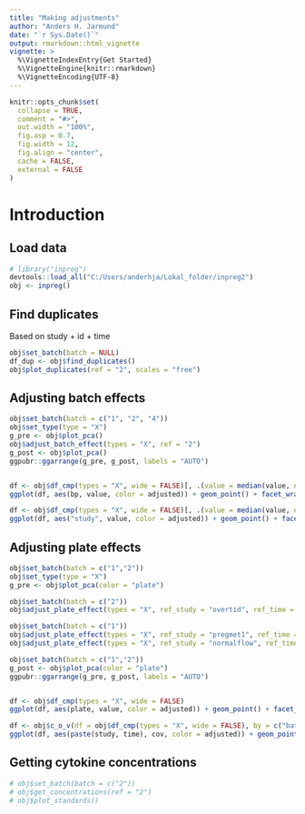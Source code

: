 ```yaml
---
title: "Making adjustments"
author: "Anders H. Jarmund"
date: "`r Sys.Date()`"
output: rmarkdown::html_vignette
vignette: >
  %\VignetteIndexEntry{Get Started}
  %\VignetteEngine{knitr::rmarkdown}
  %\VignetteEncoding{UTF-8}
---
```


```r
knitr::opts_chunk$set(
  collapse = TRUE,
  comment = "#>",
  out.width = "100%",
  fig.asp = 0.7,
  fig.width = 12,
  fig.align = "center",
  cache = FALSE,
  external = FALSE
)
```

# Introduction

<script src="js/hideOutput.js"></script>
  <style>
  .showopt {
    background-color: #004c93;
      color: #FFFFFF;
      width: 150px;
    height: 20px;
    text-align: center;
    vertical-align: middle !important;
    float: left;
    font-family: sans-serif;
    border-radius: 8px;
  }

.showopt:hover {
  background-color: #dfe4f2;
    color: #004c93;
}

.showopttext::before{
  content: "Show/Hide Source"
}

pre.plot {
  background-color: white !important;
}
</style>

## Load data

```r
# library("inpreg")
devtools::load_all("C:/Users/anderhja/Lokal_folder/inpreg2")
obj <- inpreg()
```

## Find duplicates

Based on study + id + time

```r
obj$set_batch(batch = NULL)
df_dup <- obj$find_duplicates()
obj$plot_duplicates(ref = "2", scales = "free")
```

## Adjusting batch effects

```r
obj$set_batch(batch = c("1", "2", "4"))
obj$set_type(type = "X")
g_pre <- obj$plot_pca()
obj$adjust_batch_effect(types = "X", ref = "2")
g_post <- obj$plot_pca()
ggpubr::ggarrange(g_pre, g_post, labels = "AUTO")


df <- obj$df_cmp(types = "X", wide = FALSE)[, .(value = median(value, na.rm = TRUE)), by = c("bp", "variable", "adjusted")]
ggplot(df, aes(bp, value, color = adjusted)) + geom_point() + facet_wrap(~variable, scales = "free_y") + coord_flip() + obj$my_theme

df <- obj$df_cmp(types = "X", wide = FALSE)[, .(value = median(value, na.rm = TRUE)), by = c("bp", "variable", "study", "adjusted")]
ggplot(df, aes("study", value, color = adjusted)) + geom_point() + facet_wrap(~variable, scales = "free_y") + coord_flip() + obj$my_theme
```

## Adjusting plate effects

```r
obj$set_batch(batch = c("1","2"))
obj$set_type(type = "X")
g_pre <- obj$plot_pca(color = "plate")

obj$set_batch(batch = c("2"))
obj$adjust_plate_effect(types = "X", ref_study = "overtid", ref_time = 1)

obj$set_batch(batch = c("1"))
obj$adjust_plate_effect(types = "X", ref_study = "pregmet1", ref_time = 1)
obj$adjust_plate_effect(types = "X", ref_study = "normalflow", ref_time = 1)

obj$set_batch(batch = c("1","2"))
g_post <- obj$plot_pca(color = "plate")
ggpubr::ggarrange(g_pre, g_post, labels = "AUTO")


df <- obj$df_cmp(types = "X", wide = FALSE)
ggplot(df, aes(plate, value, color = adjusted)) + geom_point() + facet_wrap(~variable, scales = "free_y")

df <- obj$c_o_v(df = obj$df_cmp(types = "X", wide = FALSE), by = c("batch", "study", "adjusted", "time"))
ggplot(df, aes(paste(study, time), cov, color = adjusted)) + geom_point() + facet_wrap(~variable, scales = "free_y") + coord_flip() + obj$my_theme
```

## Getting cytokine concentrations

```r
# obj$set_batch(batch = c("2"))
# obj$get_concentrations(ref = "2")
# obj$plot_standards()
```
